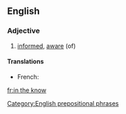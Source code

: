 ==English==

===Adjective===
{{en-adj}}

# [[informed]], [[aware]] (of)

====Translations====
*French: {{t-|fr|au courant}}

[[fr:in the know]]

[[Category:English prepositional phrases]]